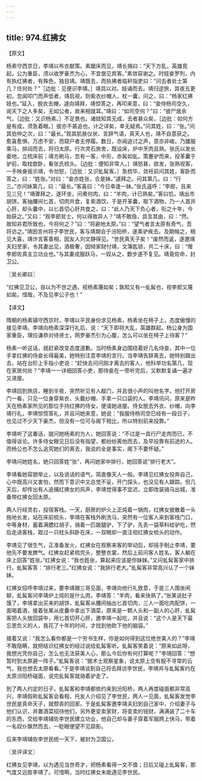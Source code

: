 ```yaml
---
---
---
```

title: 974.红拂女
---



【原文】

杨素守西京日，李靖以布衣献策。素踞床而见，靖长揖曰：“天下方乱，英雄竞起，公为重臣，须以收罗豪杰为心，不宜倨见宾客。”素敛容谢之。时妓妾罗列，内有执红拂者，有殊色，独目靖。靖既去，而执拂者临轩指吏曰：“问去者处士第几？住何处？”［边批：见便识李靖。］靖具以对。妓诵而去。靖归逆旅，其夜五更初，忽闻叩门而声低者，靖启视，则紫衣纱帽人，杖一囊，问之，曰：“杨家红拂妓也。”延入，脱衣去帽，遽向靖拜，靖惊答之，再叩来意，曰：“妾侍杨司空久，阅天下之人多矣，无如公者，故来相就耳。”靖曰：“如司空何？”曰：“彼尸居余气，［边批：又识杨素。］不足畏也。诸妓知其无成，去者甚众矣，［边批：如何方是有成，须急着眼。］彼亦不甚追也。计之详矣，幸无疑焉。”问其姓，曰：“张。”问其伯仲之次，曰：“最长。”观其肌肤仪状、言辞气语，真天人也，靖不自意获之。愈喜愈惧，万虑不安，而窥户者无停履。数日，亦闻追讨之声，意亦非峻。乃雄服乘马，排闼而去，将归太原。行次灵石旅舍，既设床，炉中烹肉且熟。张氏以发长委地，立梳床前；靖方刷马，忽有一客，中形，赤髯如虬，策蹇驴而来，投革囊于驴前，取枕欹卧，看张氏梳头。［边批：便知非常人。］靖怒甚，欲发，张熟视客，一手映身摇示靖，令勿怒，［边批：又识虬髯客。］急梳毕，敛衽前问其姓，客卧而答之，曰：“姓张。”对曰：“妾亦姓张，合是妹。”遽拜之。问其第几，曰：“行三。”亦问妹第几，曰：“最长。”客喜曰：“今日幸逢一妹。”张氏遥呼：“李郎，且来见三兄！”靖骤拜之，遂环坐，问煮何肉，曰：“羊肉，计已熟矣。”客曰饥，靖出市胡饼。客抽腰间匕首，切肉共食，复索酒饮，于是开革囊，取下酒物，乃一人首并心肝，却头囊中，以匕首切心肝共食之，曰：“此人乃天下负心者，衔之十年，今始获之。”又曰：“观李郎贫士，何以得致异人？”靖不敢隐，具言其由，曰：“然。故知非君所致也，今将何之？”曰：“将避地太原。”曰：“望气者言太原有奇气，吾将访之。”靖因言州将子李世民，客与靖期会于汾阳桥，遂乘驴疾去。及期候之，相见大喜，靖诈言客善相，因友人刘文静得见。“世民真天子矣！”废然而返，遂邀靖夫妇至家，令其妻出见，酒极奢，因倾家财付靖，文簿匙锁，共二十床，曰：“赠李郎佐真主立功业也。”与其妻戎服跃马，一奴从之，数步遂不复见。靖竟佐命，封卫公。

〖吴长卿曰〗

“红拂见卫公，自以为不世之遇，视杨素蔑如矣；孰知又有一虬髯也，视李郎又蔑如矣。惜哉，不及见李公子也！”

【译文】

隋朝的杨素镇守西京时，李靖以平民身份求见杨素，杨素坐在椅子上，态度傲慢的接见李靖。李靖向杨素深深行礼后，说：“天下即将大乱，英雄群起。杨公身为国家重臣，理应谦恭对待贤士，网罗豪杰引为心腹，怎么可以坐在椅子上待客？”

杨素一听这话，就赶紧改变态度道歉。当时杨素身边围绕着好几名侍妾，其中一位手拿红拂的侍妾长得最美，她特别注意李靖的言行。当李靖告辞离去，她特别跟出去，站在台阶上手指小吏说：“赶快去问问刚才离去的客人，他科举功名第几，现在家居何处？”李靖一一详细回答小吏，那侍妾在一旁听完后，又默默复诵一遍才又进屋。

李靖回到旅店，睡到半夜，突然听见有人敲门，并且很小声的叫他名字。他打开房门一看，只见一位身穿紫衣、头戴纱帽、手拿一只口袋的人。李靖讯问，原来是昨天在杨素家所见的那位手持红拂的侍女，便请她进屋。侍女脱去外衣、纱帽，向李靖行礼，李靖惊慌答礼，并且问她来意，她说：“我服侍杨司空已经有一段日子，也见过不少天下豪杰，但没有一位可与阁下相比，所以特别前来投靠。”

李靖听了这番话，就问她杨素的为人，她回答说：“不过是一具行尸走肉而已，不值得谈论。许多侍女眼见日后没有指望，都纷纷离他而去，及早投靠有前途的人。而杨公也不怎么追究她们的离去，我说的全是事实，阁下不要怀疑。”

李靖问她姓名，她只回答姓“张”，再问她家中排行，她回答说“排行老大”。

李靖看她容貌举止，以及说话的语气，简直像天人一般。李靖见红拂女投奔自己，心中既高兴又害怕，然而下意识中又总觉不妥，开门探头，也没见有人跟踪。但几天后，却传出有人追捕红拂女的风声，李靖觉得事不宜迟，立即改装骑马出城，准备带红拂女回太原。

两人行经灵右，投宿客栈。一天，厨房的炉火上正炖着一锅肉，红拂女披散着一头拖地长发，站在床前梳头，李靖在客栈外刷洗马，突然有一位客人来到客栈门口，中等身材，蓄着满腮红胡子，骑着一匹跛腿驴，下了驴，先丢一袋草料给驴吃，然后走进客栈，取过一只枕头斜卧在床，一双眼却一直注视红拂女梳头的动作。

李靖见了很生气，正准备发火，红拂女在观察来客的举动后，却摇手制止李靖，要他先不要发脾气。红拂女赶紧梳完头，整整衣裳，然后上前问客人姓名，客人躺在床上回答“姓张。”红拂女说：“我也姓张，算起来应该是你妹妹。”又问虬髯客家中排行，虬髯客答：“排行老三。”红拂女说：“我排行老大。”虬髯客非常高兴认了一个妹妹。

红拂女招呼李靖过来，要李靖跟三哥见面，李靖向他行礼致意，于是三人围坐闲聊，虬髯客问李靖炉上炖的是什么肉，李靖答：“羊肉，看来快熟了。”张某说肚子饿了，李靖拿出买来的胡饼，虬髯客从腰间抽出匕首切肉，三人一面吃肉配饼，一面喝着酒，接着张某从皮囊中拿出下酒菜，原来是一颗人头和一副人的心肝，虬髯客把人头放回袋中，用匕首切开心肝，邀李靖一起吃，并且说：“这个人是天下最忘恩负义的人，我花了十年的时间，才找到他砍下他的脑袋。”

接着又说：“我怎么看你都是一个穷书生样，你是如何得到这位绝世美人的？”李靖不敢隐瞒，就把结识红拂女的经过说给虬髯客听。虬髯客笑着说：“原来如此呀，我想光凭你自己，怎么也无法获美人心，那么今后你有何打算呢？”李靖回答：“想暂时到太原避一阵子。”虬髯客说：“据术士观察星象，说太原上空有股不寻常的云气，我也想去太原看看。”于是李靖谈到自己将去拜访李世民，李靖并与虬髯客约在太原汾阳桥碰面，说完虬髯客就骑着驴走了。

到了两人约定的日子，虬髯客和李靖都依约来到汾阳桥，两人再度碰面都非常高兴，李靖假称虬髯客会看相，托友人介绍见了李世民，两人一见面，虬髯客发觉李世民是真命天子，就颓丧的回家。于是虬髯客邀李靖夫妇到自己家中，介绍妻子与他们认识，并置酒菜招待他们，另外更变卖家财，将变卖的钱财，满满装了二十车的东西，交给李靖辅佐李世民建立功业，他自己却与妻子穿着军服跨上快马，带着一名奴仆飘然而去，一眨眼便望不见踪影。

后来李靖辅佐李世民统一天下，被封为卫国公，

〖吴评译文〗

红拂女见李靖，以为遇见当世奇才，把杨素看得一文不值；日后又碰上虬髯客，那气度又远胜李靖了。可惜啊，当时红拂女未能遇见李世民。
